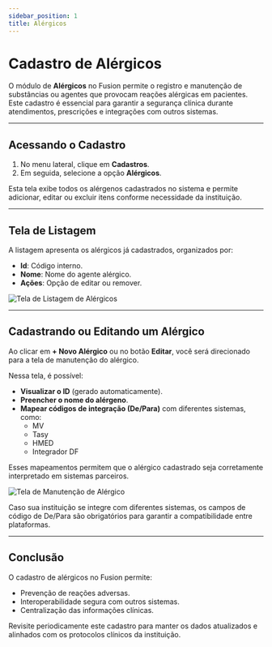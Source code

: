 ```yaml
---
sidebar_position: 1
title: Alérgicos
---
```



# Cadastro de Alérgicos

O módulo de **Alérgicos** no Fusion permite o registro e manutenção de substâncias ou agentes que provocam reações alérgicas em pacientes. Este cadastro é essencial para garantir a segurança clínica durante atendimentos, prescrições e integrações com outros sistemas.

---

## Acessando o Cadastro

1. No menu lateral, clique em **Cadastros**.
2. Em seguida, selecione a opção **Alérgicos**.

<Admonition type="tip" title="Objetivo da tela">
Esta tela exibe todos os alérgenos cadastrados no sistema e permite adicionar, editar ou excluir itens conforme necessidade da instituição.
</Admonition>

---

## Tela de Listagem

A listagem apresenta os alérgicos já cadastrados, organizados por:

- **Id**: Código interno.
- **Nome**: Nome do agente alérgico.
- **Ações**: Opção de editar ou remover.

![Tela de Listagem de Alérgicos](/img/lista_alergenicos.png)

---

## Cadastrando ou Editando um Alérgico

Ao clicar em **+ Novo Alérgico** ou no botão **Editar**, você será direcionado para a tela de manutenção do alérgico.

Nessa tela, é possível:

- **Visualizar o ID** (gerado automaticamente).
- **Preencher o nome do alérgeno**.
- **Mapear códigos de integração (De/Para)** com diferentes sistemas, como:
  - MV
  - Tasy
  - HMED
  - Integrador DF

Esses mapeamentos permitem que o alérgico cadastrado seja corretamente interpretado em sistemas parceiros.

![Tela de Manutenção de Alérgico](/img/add_alergenicos.png)

<Admonition type="info" title="Sobre os códigos De/Para">
Caso sua instituição se integre com diferentes sistemas, os campos de código de De/Para são obrigatórios para garantir a compatibilidade entre plataformas.
</Admonition>

---

## Conclusão

O cadastro de alérgicos no Fusion permite:

- Prevenção de reações adversas.
- Interoperabilidade segura com outros sistemas.
- Centralização das informações clínicas.

<Admonition type="success" title="Boa prática">
Revisite periodicamente este cadastro para manter os dados atualizados e alinhados com os protocolos clínicos da instituição.
</Admonition>

